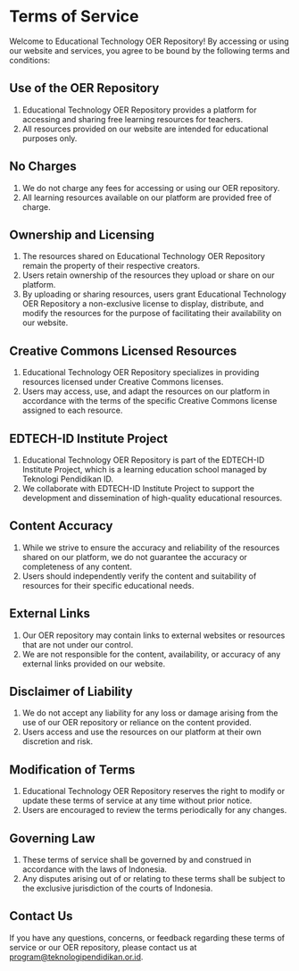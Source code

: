 # Terms of Service

Welcome to Educational Technology OER Repository! By accessing or using our website and services, you agree to be bound by the following terms and conditions:

## Use of the OER Repository

1. Educational Technology OER Repository provides a platform for accessing and sharing free learning resources for teachers.
2. All resources provided on our website are intended for educational purposes only.

## No Charges

1. We do not charge any fees for accessing or using our OER repository.
2. All learning resources available on our platform are provided free of charge.

## Ownership and Licensing

1. The resources shared on Educational Technology OER Repository remain the property of their respective creators.
2. Users retain ownership of the resources they upload or share on our platform.
3. By uploading or sharing resources, users grant Educational Technology OER Repository a non-exclusive license to display, distribute, and modify the resources for the purpose of facilitating their availability on our website.

## Creative Commons Licensed Resources

1. Educational Technology OER Repository specializes in providing resources licensed under Creative Commons licenses.
2. Users may access, use, and adapt the resources on our platform in accordance with the terms of the specific Creative Commons license assigned to each resource.

## EDTECH-ID Institute Project

1. Educational Technology OER Repository is part of the EDTECH-ID Institute Project, which is a learning education school managed by Teknologi Pendidikan ID.
2. We collaborate with EDTECH-ID Institute Project to support the development and dissemination of high-quality educational resources.

## Content Accuracy

1. While we strive to ensure the accuracy and reliability of the resources shared on our platform, we do not guarantee the accuracy or completeness of any content.
2. Users should independently verify the content and suitability of resources for their specific educational needs.

## External Links

1. Our OER repository may contain links to external websites or resources that are not under our control.
2. We are not responsible for the content, availability, or accuracy of any external links provided on our website.

## Disclaimer of Liability

1. We do not accept any liability for any loss or damage arising from the use of our OER repository or reliance on the content provided.
2. Users access and use the resources on our platform at their own discretion and risk.

## Modification of Terms

1. Educational Technology OER Repository reserves the right to modify or update these terms of service at any time without prior notice.
2. Users are encouraged to review the terms periodically for any changes.

## Governing Law

1. These terms of service shall be governed by and construed in accordance with the laws of Indonesia.
2. Any disputes arising out of or relating to these terms shall be subject to the exclusive jurisdiction of the courts of Indonesia.

## Contact Us

If you have any questions, concerns, or feedback regarding these terms of service or our OER repository, please contact us at program@teknologipendidikan.or.id.
